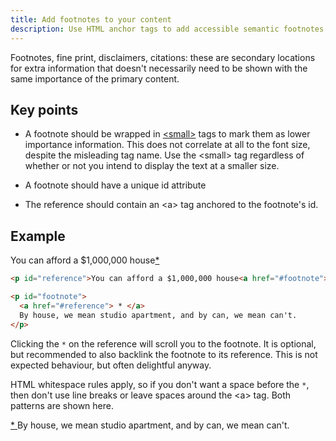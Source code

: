 ```yaml
---
title: Add footnotes to your content
description: Use HTML anchor tags to add accessible semantic footnotes to your article or webpage
---
```


Footnotes, fine print, disclaimers, citations: these are secondary locations for extra information that doesn't necessarily need to be shown with the same importance of the primary content.

## Key points

- A footnote should be wrapped in [&lt;small&gt;](https://developer.mozilla.org/en-US/docs/Web/HTML/Element/small) tags to mark them as lower importance information. This does not correlate at all to the font size, despite the misleading tag name. Use the &lt;small&gt; tag regardless of whether or not you intend to display the text at a smaller size.

- A footnote should have a unique id attribute

- The reference should contain an &lt;a&gt; tag anchored to the footnote's id.

## Example

<p id="reference">
  You can afford a $1,000,000 house<a href="#footnote">*</a>
</p>

```html numbered
<p id="reference">You can afford a $1,000,000 house<a href="#footnote">*</a></p>

<p id="footnote">
  <a href="#reference"> * </a>
  By house, we mean studio apartment, and by can, we mean can't.
</p>
```

Clicking the `*` on the reference will scroll you to the footnote. It is optional, but recommended to also backlink the footnote to its reference. This is not expected behaviour, but often delightful anyway.

HTML whitespace rules apply, so if you don't want a space before the `*`, then don't use line breaks or leave spaces around the &lt;a&gt; tag. Both patterns are shown here.

<p id="footnote">
  <a href="#reference"> * </a>
  By house, we mean studio apartment, and by can, we mean can't.
</p>
